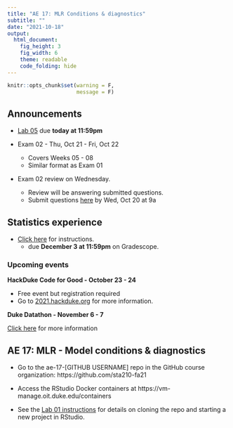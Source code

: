 ```yaml
---
title: "AE 17: MLR Conditions & diagnostics" 
subtitle: ""
date: "2021-10-18"
output: 
  html_document: 
    fig_height: 3
    fig_width: 6
    theme: readable
    code_folding: hide
---
```


```r
knitr::opts_chunk$set(warning = F, 
                      message = F)
```


## Announcements

- [Lab 05](https://sta210-fa21.netlify.app/labs/lab-05-mlr.html) due **today at 11:59pm**

- Exam 02 - Thu, Oct 21 - Fri, Oct 22
  - Covers Weeks 05 - 08
  - Similar format as Exam 01
  
- Exam 02 review on Wednesday.
  - Review will be answering submitted questions. 
  - Submit questions [here](https://forms.gle/mEfhSpAGQpV2yJA4A) by Wed, Oct 20 at 9a


## Statistics experience 

- [Click here](https://sta210-fa21.netlify.app/hw/stats-experience.html) for instructions. 
  - due **December 3 at 11:59pm** on Gradescope.
  

### Upcoming events

**HackDuke Code for Good - October 23 - 24**

- Free event but registration required
- Go to [2021.hackduke.org](https://2021.hackduke.org/) for more information. 


**Duke Datathon - November 6 - 7**

[Click here](https://dukeml.org/datathon/) for more information

##  AE 17: MLR - Model conditions & diagnostics

- Go to the ae-17-[GITHUB USERNAME] repo in the GitHub course organization: https://github.com/sta210-fa21

- Access the RStudio Docker containers at https://vm-manage.oit.duke.edu/containers

- See the [Lab 01 instructions](https://sta210-fa21.netlify.app/labs/lab-01-ikea.html) for details on cloning the repo and starting a new project in RStudio.

